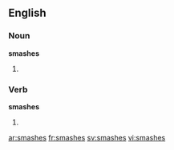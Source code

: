 ==English==

===Noun===
'''smashes'''

# {{plural of|smash}}

===Verb===
'''smashes'''

# {{third-person singular of|smash}}

[[ar:smashes]]
[[fr:smashes]]
[[sv:smashes]]
[[vi:smashes]]